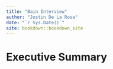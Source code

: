 ```yaml
--- 
title: "Bain Interview"
author: "Justin De La Rosa"
date: "`r Sys.Date()`"
site: bookdown::bookdown_site
---
```


# Executive Summary


